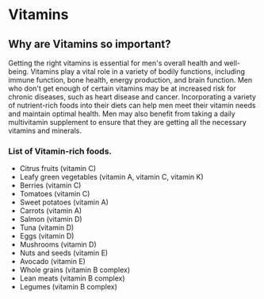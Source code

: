 # Vitamins

## Why are Vitamins so important?

Getting the right vitamins is essential for men's overall health and well-being. Vitamins play a vital role in a variety of bodily functions, including immune function, bone health, energy production, and brain function. Men who don't get enough of certain vitamins may be at increased risk for chronic diseases, such as heart disease and cancer. Incorporating a variety of nutrient-rich foods into their diets can help men meet their vitamin needs and maintain optimal health. Men may also benefit from taking a daily multivitamin supplement to ensure that they are getting all the necessary vitamins and minerals.

### List of Vitamin-rich foods.

- Citrus fruits (vitamin C)
- Leafy green vegetables (vitamin A, vitamin C, vitamin K)
- Berries (vitamin C)
- Tomatoes (vitamin C)
- Sweet potatoes (vitamin A)
- Carrots (vitamin A)
- Salmon (vitamin D)
- Tuna (vitamin D)
- Eggs (vitamin D)
- Mushrooms (vitamin D)
- Nuts and seeds (vitamin E)
- Avocado (vitamin E)
- Whole grains (vitamin B complex)
- Lean meats (vitamin B complex)
- Legumes (vitamin B complex)